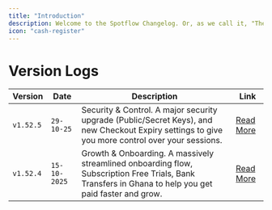 ```yaml
---
title: "Introduction"
description: Welcome to the Spotflow Changelog. Or, as we call it, "The Big List of Things We Just Made Better." We're constantly shipping updates to make your payment processing less of a headache. We're obsessed with building a platform that just works for global merchants. Consider this page our public commitment to that goal—a running list of every improvement we send your way. This is where you'll find the proof—no marketing fluff, just the features and fixes that'll make your life as a global merchant easier.
icon: "cash-register"
---
```


# Version Logs

| Version | Date       | Description                                                                                     | Link                     |
|---------|------------|-------------------------------------------------------------------------------------------------|--------------------------|
| `v1.52.5` | `29-10-25` | Security & Control. A major security upgrade (Public/Secret Keys), and new Checkout Expiry settings to give you more control over your sessions. | [Read More](/changelog/v1.52.5)|
| `v1.52.4` | `15-10-2025` | Growth & Onboarding. A massively streamlined onboarding flow, Subscription Free Trials, Bank Transfers in Ghana to help you get paid faster and grow. | [Read More](/changelog/v1.52.4)|